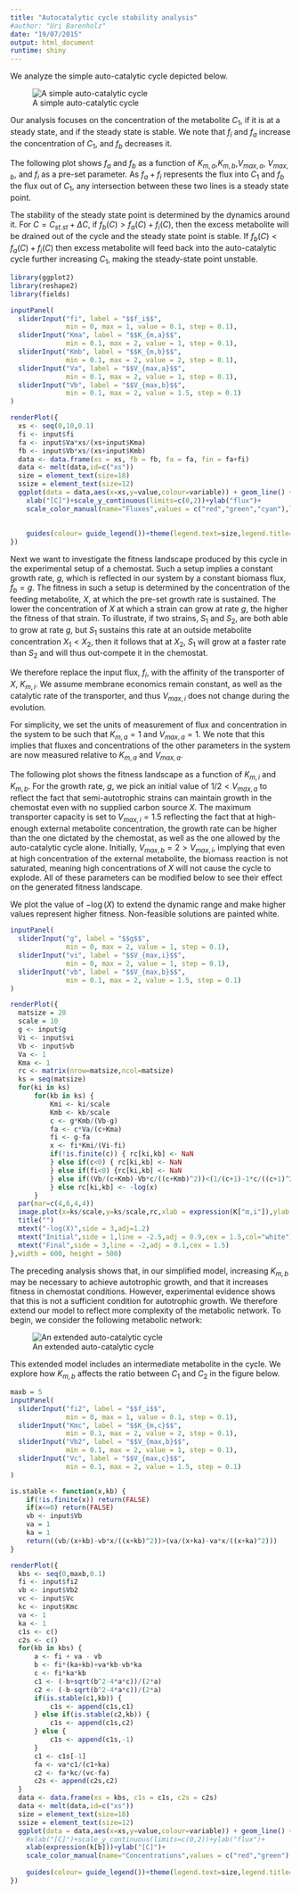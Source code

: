 ```yaml
---
title: "Autocatalytic cycle stability analysis"
#author: "Uri Barenholz"
date: "19/07/2015"
output: html_document
runtime: shiny
---
```


We analyze the simple auto-catalytic cycle depicted below.

![A simple auto-catalytic cycle](cycle4.png)

Our analysis focuses on the concentration of the metabolite $C_1$, if it is at a steady state, and if the steady state is stable.
We note that $f_i$ and $f_a$ increase the concentration of $C_1$, and $f_b$ decreases it.

The following plot shows $f_a$ and $f_b$ as a function of $K_{m,a}$,$K_{m,b}$,$V_{max,a}$, $V_{max,b}$, and $f_i$ as a pre-set parameter.
As $f_a+f_i$ represents the flux into $C_1$ and $f_b$ the flux out of $C_1$, any intersection between these two lines is a steady state point.

The stability of the steady state point is determined by the dynamics around it.
For $C=C_{st.st}+\Delta C$, if $f_b(C)>f_a(C)+f_i(C)$, then the excess metabolite will be drained out of the cycle and the steady state point is stable.
If $f_b(C)<f_a(C)+f_i(C)$ then excess metabolite will feed back into the auto-catalytic cycle further increasing $C_1$, making the steady-state point unstable.

```r
library(ggplot2)
library(reshape2)
library(fields)

inputPanel(
  sliderInput("fi", label = "$$f_i$$",
              min = 0, max = 1, value = 0.1, step = 0.1),
  sliderInput("Kma", label = "$$K_{m,a}$$",
              min = 0.1, max = 2, value = 1, step = 0.1),
  sliderInput("Kmb", label = "$$K_{m,b}$$",
              min = 0.1, max = 2, value = 2, step = 0.1),
  sliderInput("Va", label = "$$V_{max,a}$$",
              min = 0.1, max = 2, value = 1, step = 0.1),
  sliderInput("Vb", label = "$$V_{max,b}$$",
              min = 0.1, max = 2, value = 1.5, step = 0.1)
)

renderPlot({
  xs <- seq(0,10,0.1)
  fi <- input$fi
  fa <- input$Va*xs/(xs+input$Kma)
  fb <- input$Vb*xs/(xs+input$Kmb)
  data <- data.frame(xs = xs, fb = fb, fa = fa, fin = fa+fi)
  data <- melt(data,id=c("xs"))
  size = element_text(size=18)
  ssize = element_text(size=12)
  ggplot(data = data,aes(x=xs,y=value,colour=variable)) + geom_line() +
    xlab("[C]")+scale_y_continuous(limits=c(0,2))+ylab("flux")+
    scale_color_manual(name="Fluxes",values = c("red","green","cyan"),labels=c(expression(f[b]),
                                                                               expression(f[a]),
                                                                               expression(f[a]+f[i])))+
    guides(colour= guide_legend())+theme(legend.text=size,legend.title=size,axis.text=ssize,axis.title=size)
})

```

Next we want to investigate the fitness landscape produced by this cycle in the experimental setup of a chemostat.
Such a setup implies a constant growth rate, $g$, which is reflected in our system by a constant biomass flux, $f_b=g$.
The fitness in such a setup is determined by the concentration of the feeding metabolite, $X$, at which the pre-set growth rate is sustained.
The lower the concentration of $X$ at which a strain can grow at rate $g$, the higher the fitness of that strain.
To illustrate, if two strains, $S_1$ and $S_2$, are both able to grow at rate $g$, but $S_1$ sustains this rate at an outside metabolite concentration $X_1<X_2$, then it follows that at $X_2$, $S_1$ will grow at a faster rate than $S_2$ and will thus out-compete it in the chemostat.

We therefore replace the input flux, $f_i$, with the affinity of the transporter of $X$, $K_{m,i}$.
We assume membrane economics remain constant, as well as the catalytic rate of the transporter, and thus $V_{max,i}$ does not change during the evolution.

For simplicity, we set the units of measurement of flux and concentration in the system to be such that $K_{m,a}=1$ and $V_{max,a}=1$.
We note that this implies that fluxes and concentrations of the other parameters in the system are now measured relative to $K_{m,a}$ and $V_{max,a}$.

The following plot shows the fitness landscape as a function of $K_{m,i}$ and $K_{m,b}$.
For the growth rate, $g$, we pick an initial value of $1/2 < V_{max,a}$ to reflect the fact that semi-autotrophic strains can maintain growth in the chemostat even with no supplied carbon source $X$.
The maximum transporter capacity is set to $V_{max,i}=1.5$ reflecting the fact that at high-enough external metabolite concentration, the growth rate can be higher than the one dictated by the chemostat, as well as the one allowed by the auto-catalytic cycle alone.
Initially, $V_{max,b}=2>V_{max,i}$, implying that even at high concentration of the external metabolite, the biomass reaction is not saturated, meaning high concentrations of $X$ will not cause the cycle to explode. All of these parameters can be modified below to see their effect on the generated fitness landscape.

We plot the value of $-\log(X)$ to extend the dynamic range and make higher values represent higher fitness.
Non-feasible solutions are painted white.

```r
inputPanel(
  sliderInput("g", label = "$$g$$",
              min = 0, max = 2, value = 1, step = 0.1),
  sliderInput("vi", label = "$$V_{max,i}$$",
              min = 0, max = 2, value = 1, step = 0.1),
  sliderInput("vb", label = "$$V_{max,b}$$",
              min = 0.1, max = 2, value = 1.5, step = 0.1)
)

renderPlot({
  matsize = 20
  scale = 10
  g <- input$g
  Vi <- input$vi
  Vb <- input$vb
  Va <- 1
  Kma <- 1
  rc <- matrix(nrow=matsize,ncol=matsize)
  ks = seq(matsize)
  for(ki in ks)
      for(kb in ks) {
          Kmi <- ki/scale
          Kmb <- kb/scale
          c <- g*Kmb/(Vb-g)
          fa <- c*Va/(c+Kma)
          fi <- g-fa
          x <- fi*Kmi/(Vi-fi)
          if(!is.finite(c)) { rc[ki,kb] <- NaN
          } else if(c<0) { rc[ki,kb] <- NaN
          } else if(fi<0) {rc[ki,kb] <- NaN
          } else if((Vb/(c+Kmb)-Vb*c/((c+Kmb)^2))<(1/(c+1)-1*c/((c+1)^2))) { rc[ki,kb] <- NaN
          } else rc[ki,kb] <- -log(x)
      }
  par(mar=c(4,6,4,4))
  image.plot(x=ks/scale,y=ks/scale,rc,xlab = expression(K["m,i"]),ylab = expression(K["m,b"]), cex.lab = 1.5)
  title("")
  mtext("-log(X)",side = 3,adj=1.2)
  mtext("Initial",side = 1,line = -2.5,adj = 0.9,cex = 1.5,col="white")
  mtext("Final",side = 3,line = -2,adj = 0.1,cex = 1.5)
},width = 600, height = 500)
```

The preceding analysis shows that, in our simplified model, increasing $K_{m,b}$ may be necessary to achieve autotrophic growth, and that it increases fitness in chemostat conditions.
However, experimental evidence shows that this is not a sufficient condition for autotrophic growth.
We therefore extend our model to reflect more complexity of the metabolic network.
To begin, we consider the following metabolic network:

![An extended auto-catalytic cycle](cycle5.png)

This extended model includes an intermediate metabolite in the cycle.
We explore how $K_{m,b}$ affects the ratio between $C_1$ and $C_2$ in the figure below.

```r
maxb = 5
inputPanel(
  sliderInput("fi2", label = "$$f_i$$",
              min = 0, max = 1, value = 0.1, step = 0.1),
  sliderInput("Kmc", label = "$$K_{m,c}$$",
              min = 0.1, max = 2, value = 2, step = 0.1),
  sliderInput("Vb2", label = "$$V_{max,b}$$",
              min = 0.1, max = 2, value = 1, step = 0.1),
  sliderInput("Vc", label = "$$V_{max,c}$$",
              min = 0.1, max = 2, value = 1.5, step = 0.1)
)

is.stable <- function(x,kb) {
    if(!is.finite(x)) return(FALSE)
    if(x<=0) return(FALSE)
    vb <- input$Vb
    va = 1
    ka = 1
    return((vb/(x+kb)-vb*x/((x+kb)^2))>(va/(x+ka)-va*x/((x+ka)^2)))
}

renderPlot({
  kbs <- seq(0,maxb,0.1)
  fi <- input$fi2
  vb <- input$Vb2
  vc <- input$Vc
  kc <- input$Kmc
  va <- 1
  ka <- 1
  c1s <- c()
  c2s <- c()
  for(kb in kbs) {
      a <- fi + va - vb
      b <- fi*(ka+kb)+va*kb-vb*ka
      c <- fi*ka*kb
      c1 <- (-b+sqrt(b^2-4*a*c))/(2*a)
      c2 <- (-b-sqrt(b^2-4*a*c))/(2*a)
      if(is.stable(c1,kb)) {
          c1s <- append(c1s,c1)
      } else if(is.stable(c2,kb)) {
          c1s <- append(c1s,c2)
      } else {
          c1s <- append(c1s,-1)
      }
      c1 <- c1s[-1]
      fa <- va*c1/(c1+ka)
      c2 <- fa*kc/(vc-fa)
      c2s <- append(c2s,c2)
  }
  data <- data.frame(xs = kbs, c1s = c1s, c2s = c2s)
  data <- melt(data,id=c("xs"))
  size = element_text(size=18)
  ssize = element_text(size=12)
  ggplot(data = data,aes(x=xs,y=value,colour=variable)) + geom_line() +
    #xlab("[C]")+scale_y_continuous(limits=c(0,2))+ylab("flux")+
    xlab(expression(k[b]))+ylab("[C]")+
    scale_color_manual(name="Concentrations",values = c("red","green"),labels=c(expression(c[1]),
                                                                               expression(c[2])))+
    guides(colour= guide_legend())+theme(legend.text=size,legend.title=size,axis.text=ssize,axis.title=size)
})

```




